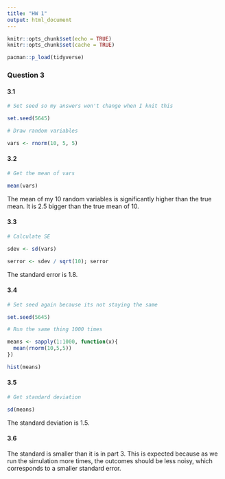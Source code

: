 ```yaml
---
title: "HW 1"
output: html_document
---
```


```r
knitr::opts_chunk$set(echo = TRUE)
knitr::opts_chunk$set(cache = TRUE)

pacman::p_load(tidyverse)

```

### Question 3

#### 3.1

```r
# Set seed so my answers won't change when I knit this

set.seed(5645)

# Draw random variables

vars <- rnorm(10, 5, 5)
```

#### 3.2

```r
# Get the mean of vars

mean(vars)
```

The mean of my 10 random variables is significantly higher than the true mean. It is 2.5 bigger than the true mean of 10. 

#### 3.3
```r
# Calculate SE

sdev <- sd(vars)

serror <- sdev / sqrt(10); serror
```
The standard error is 1.8.

#### 3.4

```r
# Set seed again because its not staying the same

set.seed(5645)

# Run the same thing 1000 times

means <- sapply(1:1000, function(x){
  mean(rnorm(10,5,5))
}) 

hist(means)

```

#### 3.5

```r
# Get standard deviation 

sd(means)
```
The standard deviation is 1.5.

#### 3.6

The standard is smaller than it is in part 3. This is expected because as we run the simulation more times, the outcomes should be less noisy, which corresponds to a smaller standard error. 





























